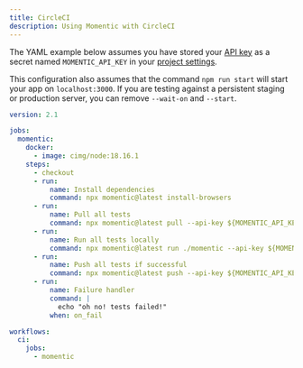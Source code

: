 ```yaml
---
title: CircleCI
description: Using Momentic with CircleCI
---
```


The YAML example below assumes you have stored your [API key](/get-started/getting-an-api-key) as a secret named `MOMENTIC_API_KEY` in your [project settings](https://circleci.com/docs/env-vars/).

This configuration also assumes that the command `npm run start` will start your app on `localhost:3000`. If you are testing against a persistent staging or production server, you can remove `--wait-on` and `--start`.

```yaml
version: 2.1

jobs:
  momentic:
    docker:
      - image: cimg/node:18.16.1
    steps:
      - checkout
      - run:
          name: Install dependencies
          command: npx momentic@latest install-browsers
      - run:
          name: Pull all tests
          command: npx momentic@latest pull --api-key ${MOMENTIC_API_KEY} --all
      - run:
          name: Run all tests locally
          command: npx momentic@latest run ./momentic --api-key ${MOMENTIC_API_KEY} --wait-on localhost:3000 --start 'npm run start' --local
      - run:
          name: Push all tests if successful
          command: npx momentic@latest push --api-key ${MOMENTIC_API_KEY} momentic/
      - run:
          name: Failure handler
          command: |
            echo "oh no! tests failed!"
          when: on_fail

workflows:
  ci:
    jobs:
      - momentic
```
